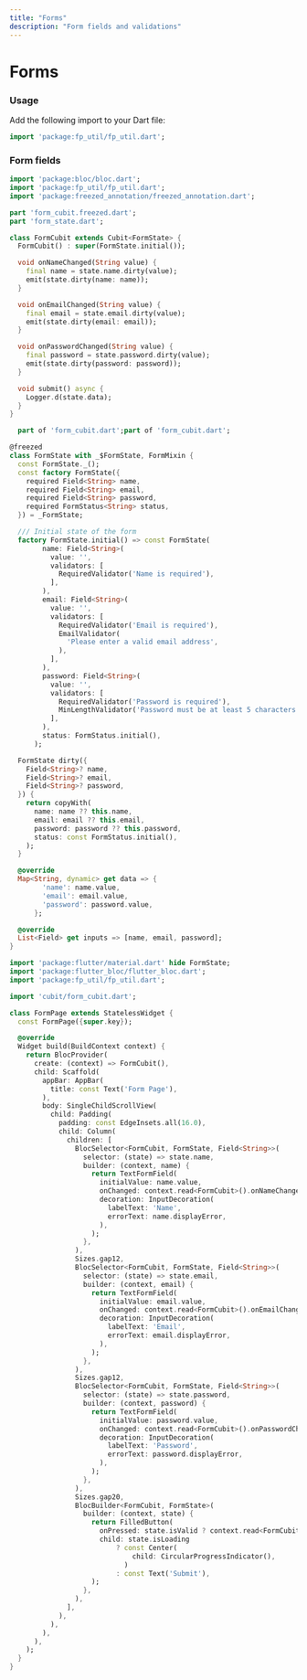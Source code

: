 ```yaml
---
title: "Forms"
description: "Form fields and validations"
---
```


# Forms

### Usage
Add the following import to your Dart file:
```dart
import 'package:fp_util/fp_util.dart';
```

### Form fields
```dart title="form_cubit.dart"
import 'package:bloc/bloc.dart';
import 'package:fp_util/fp_util.dart';
import 'package:freezed_annotation/freezed_annotation.dart';

part 'form_cubit.freezed.dart';
part 'form_state.dart';

class FormCubit extends Cubit<FormState> {
  FormCubit() : super(FormState.initial());

  void onNameChanged(String value) {
    final name = state.name.dirty(value);
    emit(state.dirty(name: name));
  }

  void onEmailChanged(String value) {
    final email = state.email.dirty(value);
    emit(state.dirty(email: email));
  }

  void onPasswordChanged(String value) {
    final password = state.password.dirty(value);
    emit(state.dirty(password: password));
  }

  void submit() async {
    Logger.d(state.data);
  }
}

```

```dart title="form_state.dart"
  part of 'form_cubit.dart';part of 'form_cubit.dart';

@freezed
class FormState with _$FormState, FormMixin {
  const FormState._();
  const factory FormState({
    required Field<String> name,
    required Field<String> email,
    required Field<String> password,
    required FormStatus<String> status,
  }) = _FormState;

  /// Initial state of the form
  factory FormState.initial() => const FormState(
        name: Field<String>(
          value: '',
          validators: [
            RequiredValidator('Name is required'),
          ],
        ),
        email: Field<String>(
          value: '',
          validators: [
            RequiredValidator('Email is required'),
            EmailValidator(
              'Please enter a valid email address',
            ),
          ],
        ),
        password: Field<String>(
          value: '',
          validators: [
            RequiredValidator('Password is required'),
            MinLengthValidator('Password must be at least 5 characters', 5),
          ],
        ),
        status: FormStatus.initial(),
      );

  FormState dirty({
    Field<String>? name,
    Field<String>? email,
    Field<String>? password,
  }) {
    return copyWith(
      name: name ?? this.name,
      email: email ?? this.email,
      password: password ?? this.password,
      status: const FormStatus.initial(),
    );
  }

  @override
  Map<String, dynamic> get data => {
        'name': name.value,
        'email': email.value,
        'password': password.value,
      };

  @override
  List<Field> get inputs => [name, email, password];
}
```

```dart title="form_page.dart"
import 'package:flutter/material.dart' hide FormState;
import 'package:flutter_bloc/flutter_bloc.dart';
import 'package:fp_util/fp_util.dart';

import 'cubit/form_cubit.dart';

class FormPage extends StatelessWidget {
  const FormPage({super.key});

  @override
  Widget build(BuildContext context) {
    return BlocProvider(
      create: (context) => FormCubit(),
      child: Scaffold(
        appBar: AppBar(
          title: const Text('Form Page'),
        ),
        body: SingleChildScrollView(
          child: Padding(
            padding: const EdgeInsets.all(16.0),
            child: Column(
              children: [
                BlocSelector<FormCubit, FormState, Field<String>>(
                  selector: (state) => state.name,
                  builder: (context, name) {
                    return TextFormField(
                      initialValue: name.value,
                      onChanged: context.read<FormCubit>().onNameChanged,
                      decoration: InputDecoration(
                        labelText: 'Name',
                        errorText: name.displayError,
                      ),
                    );
                  },
                ),
                Sizes.gap12,
                BlocSelector<FormCubit, FormState, Field<String>>(
                  selector: (state) => state.email,
                  builder: (context, email) {
                    return TextFormField(
                      initialValue: email.value,
                      onChanged: context.read<FormCubit>().onEmailChanged,
                      decoration: InputDecoration(
                        labelText: 'Email',
                        errorText: email.displayError,
                      ),
                    );
                  },
                ),
                Sizes.gap12,
                BlocSelector<FormCubit, FormState, Field<String>>(
                  selector: (state) => state.password,
                  builder: (context, password) {
                    return TextFormField(
                      initialValue: password.value,
                      onChanged: context.read<FormCubit>().onPasswordChanged,
                      decoration: InputDecoration(
                        labelText: 'Password',
                        errorText: password.displayError,
                      ),
                    );
                  },
                ),
                Sizes.gap20,
                BlocBuilder<FormCubit, FormState>(
                  builder: (context, state) {
                    return FilledButton(
                      onPressed: state.isValid ? context.read<FormCubit>().submit : null,
                      child: state.isLoading
                          ? const Center(
                              child: CircularProgressIndicator(),
                            )
                          : const Text('Submit'),
                    );
                  },
                ),
              ],
            ),
          ),
        ),
      ),
    );
  }
}
```